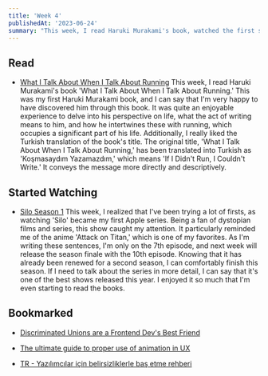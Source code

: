 ```yaml
---
title: 'Week 4'
publishedAt: '2023-06-24'
summary: "This week, I read Haruki Murakami's book, watched the first season of 'Silo,' and bookmarked some articles."
---
```


## Read

-   [What I Talk About When I Talk About Running](https://www.goodreads.com/book/show/2195464.What_I_Talk_About_When_I_Talk_About_Running)
    This week, I read Haruki Murakami's book 'What I Talk About When I Talk About Running.' This was my first Haruki Murakami book, and I can say that I'm very happy to have discovered him through this book. It was quite an enjoyable experience to delve into his perspective on life, what the act of writing means to him, and how he intertwines these with running, which occupies a significant part of his life. Additionally, I really liked the Turkish translation of the book's title. The original title, 'What I Talk About When I Talk About Running,' has been translated into Turkish as 'Koşmasaydım Yazamazdım,' which means 'If I Didn't Run, I Couldn't Write.' It conveys the message more directly and descriptively.

## Started Watching

-   [Silo Season 1](https://tv.apple.com/us/show/silo/umc.cmc.3yksgc857px0k0rqe5zd4jice)
    This week, I realized that I've been trying a lot of firsts, as watching 'Silo' became my first Apple series. Being a fan of dystopian films and series, this show caught my attention. It particularly reminded me of the anime 'Attack on Titan,' which is one of my favorites. As I'm writing these sentences, I'm only on the 7th episode, and next week will release the season finale with the 10th episode. Knowing that it has already been renewed for a second season, I can comfortably finish this season. If I need to talk about the series in more detail, I can say that it's one of the best shows released this year. I enjoyed it so much that I'm even starting to read the books.

## Bookmarked

-   [Discriminated Unions are a Frontend Dev's Best Friend](https://www.totaltypescript.com/discriminated-unions-are-a-devs-best-friend)

-   [The ultimate guide to proper use of animation in UX](https://uxdesign.cc/the-ultimate-guide-to-proper-use-of-animation-in-ux-10bd98614fa9)

-   [TR - Yazılımcılar için belirsizliklerle baş etme rehberi](https://www.mertsusur.com/p/yazlmclar-icin-belirsizliklerle-bas)
